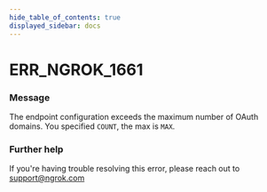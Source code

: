 ```yaml
---
hide_table_of_contents: true
displayed_sidebar: docs
---
```



# ERR_NGROK_1661

### Message

The endpoint configuration exceeds the maximum number of OAuth domains. You specified `COUNT`, the max is `MAX`.

### Further help

If you're having trouble resolving this error, please reach out to [support@ngrok.com](mailto:support@ngrok.com?subject=Help%20with%20ERR_NGROK_1661)

<ErrorDetails error="err_ngrok_1661" />
